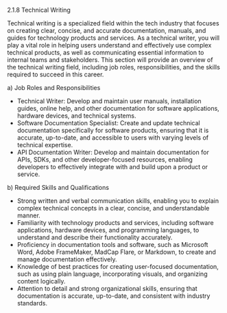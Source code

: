 2.1.8 Technical Writing

Technical writing is a specialized field within the tech industry that focuses on creating clear, concise, and accurate documentation, manuals, and guides for technology products and services. As a technical writer, you will play a vital role in helping users understand and effectively use complex technical products, as well as communicating essential information to internal teams and stakeholders. This section will provide an overview of the technical writing field, including job roles, responsibilities, and the skills required to succeed in this career.

a) Job Roles and Responsibilities

- Technical Writer: Develop and maintain user manuals, installation guides, online help, and other documentation for software applications, hardware devices, and technical systems.
- Software Documentation Specialist: Create and update technical documentation specifically for software products, ensuring that it is accurate, up-to-date, and accessible to users with varying levels of technical expertise.
- API Documentation Writer: Develop and maintain documentation for APIs, SDKs, and other developer-focused resources, enabling developers to effectively integrate with and build upon a product or service.

b) Required Skills and Qualifications

- Strong written and verbal communication skills, enabling you to explain complex technical concepts in a clear, concise, and understandable manner.
- Familiarity with technology products and services, including software applications, hardware devices, and programming languages, to understand and describe their functionality accurately.
- Proficiency in documentation tools and software, such as Microsoft Word, Adobe FrameMaker, MadCap Flare, or Markdown, to create and manage documentation effectively.
- Knowledge of best practices for creating user-focused documentation, such as using plain language, incorporating visuals, and organizing content logically.
- Attention to detail and strong organizational skills, ensuring that documentation is accurate, up-to-date, and consistent with industry standards.
- Ability to work independently and collaboratively with cross-functional teams, such as product managers, developers, and quality assurance professionals, to gather information and incorporate feedback.

c) Educational Background and Pathways

- Many technical writers have a bachelor's degree in English, technical writing, or a related field. However, alternative pathways, such as online courses, workshops, and industry certifications, can also provide the necessary skills for a career in technical writing.
- A background in technology or a specific technical domain, such as software development, networking, or cybersecurity, can be beneficial in understanding the technical concepts and products you will be documenting.
- Building a strong portfolio that showcases your technical writing skills and experience is essential for demonstrating your expertise to potential employers or clients.

d) Industries and Sectors
Technical writers can find opportunities across a wide range of industries and sectors, as organizations of all sizes and types rely on technology products and services to support their operations. Some common industries employing technical writers include:

- Technology and software companies
- Telecommunications and networking
- Healthcare and medical devices
- Automotive and aerospace
- Manufacturing and industrial equipment
- Government and public sector organizations

By understanding the roles, responsibilities, and skills required in technical writing, you can determine if this career path aligns with your interests and strengths. With the right skills and qualifications, technical writing offers numerous opportunities for career growth and advancement across a diverse range of industries.
